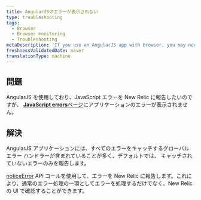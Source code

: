 ```yaml
---
title: AngularJSのエラーが表示されない
type: troubleshooting
tags:
  - Browser
  - Browser monitoring
  - Troubleshooting
metaDescription: 'If you use an AngularJS app with browser, you may need to use NREUM.noticeError to report uncaught errors.'
freshnessValidatedDate: never
translationType: machine
---
```


## 問題

AngularJS を使用しており、JavaScript エラーを New Relic に報告したいのですが、 [<DNT>**JavaScript errors**</DNT>ページ](/docs/browser/new-relic-browser/browser-pro-features/js-errors-dashboard-examining-errors-over-time)にアプリケーションのエラーが表示されません。

## 解決

AngularJS アプリケーションには、すべてのエラーをキャッチするグローバル エラー ハンドラーが含まれていることが多く、デフォルトでは、 <InlinePopover type="browser"/>キャッチされていないエラーのみを報告します。

[noticeError](/docs/browser/new-relic-browser/browser-agent-spa-api/newrelicnoticeerror-browser-agent-api) API コールを使用して、エラーを New Relic に報告します。これにより、通常のエラー処理の一環としてエラーを処理するだけでなく、New Relic の UI で確認することができます。